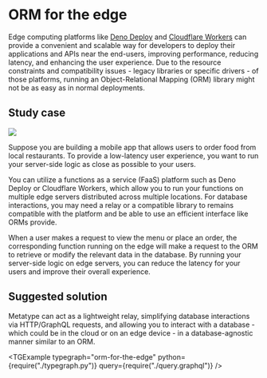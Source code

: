 
# ORM for the edge

Edge computing platforms like [Deno Deploy](https://deno.com/deploy) and [Cloudflare Workers](https://workers.cloudflare.com) can provide a convenient and scalable way for developers to deploy their applications and APIs near the end-users, improving performance, reducing latency, and enhancing the user experience. Due to the resource constraints and compatibility issues - legacy libraries or specific drivers - of those platforms, running an Object-Relational Mapping (ORM) library might not be as easy as in normal deployments.

## Study case

<div className="text-center md:float-right p-8">

![](image.drawio.svg)

</div>

Suppose you are building a mobile app that allows users to order food from local restaurants. To provide a low-latency user experience, you want to run your server-side logic as close as possible to your users.

You can utilize a functions as a service (FaaS) platform such as Deno Deploy or Cloudflare Workers, which allow you to run your functions on multiple edge servers distributed across multiple locations. For database interactions, you may need a relay or a compatible library to remains compatible with the platform and be able to use an efficient interface like ORMs provide.

When a user makes a request to view the menu or place an order, the corresponding function running on the edge will make a request to the ORM to retrieve or modify the relevant data in the database. By running your server-side logic on edge servers, you can reduce the latency for your users and improve their overall experience.

## Suggested solution

Metatype can act as a lightweight relay, simplifying database interactions via HTTP/GraphQL requests, and allowing you to interact with a database - which could be in the cloud or on an edge device - in a database-agnostic manner similar to an ORM.

<TGExample
  typegraph="orm-for-the-edge"
  python={require("./typegraph.py")}
  query={require("./query.graphql")}
/>
